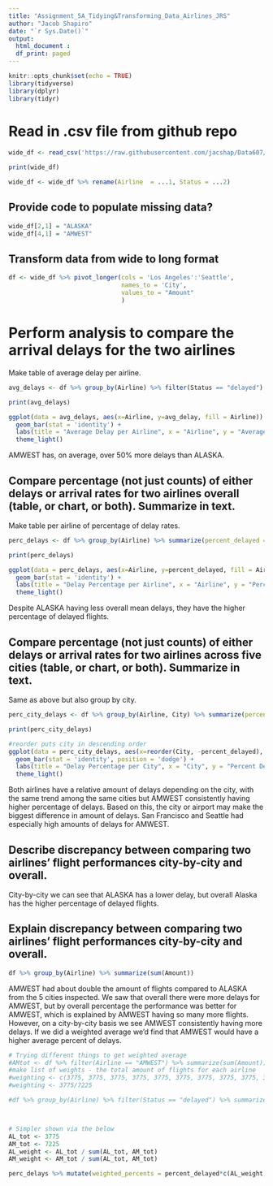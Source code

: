 ---
title: "Assignment_5A_Tidying&Transforming_Data_Airlines_JRS"
author: "Jacob Shapiro"
date: "`r Sys.Date()`"
output: 
  html_document :
  df_print: paged
---
<style type="text/css">
.main-container {
  max-width: 100% !important;
  margin: auto;
}
options("width"=300)
</style>
<!-- Note need above for all columns to appear together -->

```{r setup, include=FALSE}
knitr::opts_chunk$set(echo = TRUE)
library(tidyverse)
library(dplyr)
library(tidyr)
```

# Read in .csv file from github repo
```{r}
wide_df <- read_csv('https://raw.githubusercontent.com/jacshap/Data607/refs/heads/main/Assignment_5A_Flight_Data.csv')

print(wide_df)

wide_df <- wide_df %>% rename(Airline  = ...1, Status = ...2)
```


## Provide code to populate missing data?

```{r}
wide_df[2,1] = "ALASKA"
wide_df[4,1] = "AMWEST"
```


## Transform data from wide to long format

```{r}
df <- wide_df %>% pivot_longer(cols = 'Los Angeles':'Seattle',
                               names_to = 'City',
                               values_to = "Amount"
                               )
```


# Perform analysis to compare the arrival delays for the two airlines

Make table of average delay per airline.

```{r}
avg_delays <- df %>% group_by(Airline) %>% filter(Status == "delayed") %>% summarize(avg_delay = mean(Amount))

print(avg_delays)

ggplot(data = avg_delays, aes(x=Airline, y=avg_delay, fill = Airline)) +
  geom_bar(stat = 'identity') +
  labs(title = "Average Delay per Airline", x = "Airline", y = "Average Delay") + 
  theme_light()
```

AMWEST has, on average, over 50% more delays than ALASKA.

## Compare percentage (not just counts) of either delays or arrival rates for two airlines overall (table, or chart, or both). Summarize in text.

Make table per airline of percentage of delay rates.

```{r}
perc_delays <- df %>% group_by(Airline) %>% summarize(percent_delayed = sum(Amount[Status=="delayed"])*100/sum(Amount[Status=="on time"]))

print(perc_delays)

ggplot(data = perc_delays, aes(x=Airline, y=percent_delayed, fill = Airline)) +
  geom_bar(stat = 'identity') +
  labs(title = "Delay Percentage per Airline", x = "Airline", y = "Percent Delay") + 
  theme_light()
```

Despite ALASKA having less overall mean delays, they have the higher percentage of delayed flights.

## Compare percentage (not just counts) of either delays or arrival rates for two airlines across five cities (table, or chart, or both). Summarize in text.

Same as above but also group by city.

```{r}
perc_city_delays <- df %>% group_by(Airline, City) %>% summarize(percent_delayed = sum(Amount[Status=="delayed"])*100/sum(Amount[Status=="on time"])) %>% arrange(desc(percent_delayed))

print(perc_city_delays)

#reorder puts city in descending order
ggplot(data = perc_city_delays, aes(x=reorder(City, -percent_delayed), y=percent_delayed, fill = Airline)) +
  geom_bar(stat = 'identity', position = 'dodge') +
  labs(title = "Delay Percentage per City", x = "City", y = "Percent Delay") + 
  theme_light()
```

Both airlines have a relative amount of delays depending on the city, with the same trend among the same cities but AMWEST consistently having higher percentage of delays. Based on this, the city or airport may make the biggest difference in amount of delays. San Francisco and Seattle had especially high amounts of delays for AMWEST.

## Describe discrepancy between comparing two airlines’ flight performances city-by-city and overall.

City-by-city we can see that ALASKA has a lower delay, but overall Alaska has the higher percentage of delayed flights.

## Explain discrepancy between comparing two airlines’ flight performances city-by-city and overall.

```{r}
df %>% group_by(Airline) %>% summarize(sum(Amount))
```

AMWEST had about double the amount of flights compared to ALASKA from the 5 cities inspected. We saw that overall there were more delays for AMWEST, but by overall percentage the performance was better for AMWEST, which is explained by AMWEST having so many more flights. However, on a city-by-city basis we see AMWEST consistently having more delays. If we did a weighted average we'd find that AMWEST would have a higher average percent of delays.

```{r}
# Trying different things to get weighted average
#AMtot <- df %>% filter(Airline == "AMWEST") %>% summarize(sum(Amount))
#make list of weights - the total amount of flights for each airline
#weighting <- c(3775, 3775, 3775, 3775, 3775, 3775, 3775, 3775, 3775, 3775, 7225, 7225, 7225, 7225, 7225, 7225, 7225, 7225, 7225, 7225)
#weighting <- 3775/7225

#df %>% group_by(Airline) %>% filter(Status == "delayed") %>% summarize(weighted_mean = weighted.mean(Amount, w = weighting))



# Simpler shown via the below
AL_tot <- 3775
AM_tot <- 7225
AL_weight <- AL_tot / sum(AL_tot, AM_tot)
AM_weight <- AM_tot / sum(AL_tot, AM_tot)

perc_delays %>% mutate(weighted_percents = percent_delayed*c(AL_weight,AM_weight))
```

